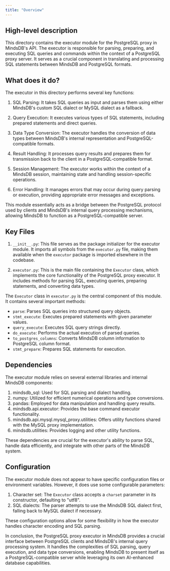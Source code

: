 ```yaml
---
title: "Overview"
---
```


## High-level description
This directory contains the executor module for the PostgreSQL proxy in MindsDB's API. The executor is responsible for parsing, preparing, and executing SQL queries and commands within the context of a PostgreSQL proxy server. It serves as a crucial component in translating and processing SQL statements between MindsDB and PostgreSQL formats.

## What does it do?
The executor in this directory performs several key functions:

1. SQL Parsing: It takes SQL queries as input and parses them using either MindsDB's custom SQL dialect or MySQL dialect as a fallback.

2. Query Execution: It executes various types of SQL statements, including prepared statements and direct queries.

3. Data Type Conversion: The executor handles the conversion of data types between MindsDB's internal representation and PostgreSQL-compatible formats.

4. Result Handling: It processes query results and prepares them for transmission back to the client in a PostgreSQL-compatible format.

5. Session Management: The executor works within the context of a MindsDB session, maintaining state and handling session-specific operations.

6. Error Handling: It manages errors that may occur during query parsing or execution, providing appropriate error messages and exceptions.

This module essentially acts as a bridge between the PostgreSQL protocol used by clients and MindsDB's internal query processing mechanisms, allowing MindsDB to function as a PostgreSQL-compatible server.

## Key Files

1. `__init__.py`: This file serves as the package initializer for the executor module. It imports all symbols from the `executor.py` file, making them available when the `executor` package is imported elsewhere in the codebase.

2. `executor.py`: This is the main file containing the `Executor` class, which implements the core functionality of the PostgreSQL proxy executor. It includes methods for parsing SQL, executing queries, preparing statements, and converting data types.

The `Executor` class in `executor.py` is the central component of this module. It contains several important methods:

- `parse`: Parses SQL queries into structured query objects.
- `stmt_execute`: Executes prepared statements with given parameter values.
- `query_execute`: Executes SQL query strings directly.
- `do_execute`: Performs the actual execution of parsed queries.
- `to_postgres_columns`: Converts MindsDB column information to PostgreSQL column format.
- `stmt_prepare`: Prepares SQL statements for execution.

## Dependencies
The executor module relies on several external libraries and internal MindsDB components:

1. mindsdb_sql: Used for SQL parsing and dialect handling.
2. numpy: Utilized for efficient numerical operations and type conversions.
3. pandas: Employed for data manipulation and handling query results.
4. mindsdb.api.executor: Provides the base command executor functionality.
5. mindsdb.api.mysql.mysql_proxy.utilities: Offers utility functions shared with the MySQL proxy implementation.
6. mindsdb.utilities: Provides logging and other utility functions.

These dependencies are crucial for the executor's ability to parse SQL, handle data efficiently, and integrate with other parts of the MindsDB system.

## Configuration
The executor module does not appear to have specific configuration files or environment variables. However, it does use some configurable parameters:

1. Character set: The `Executor` class accepts a `charset` parameter in its constructor, defaulting to "utf8".
2. SQL dialects: The parser attempts to use the MindsDB SQL dialect first, falling back to MySQL dialect if necessary.

These configuration options allow for some flexibility in how the executor handles character encoding and SQL parsing.

In conclusion, the PostgreSQL proxy executor in MindsDB provides a crucial interface between PostgreSQL clients and MindsDB's internal query processing system. It handles the complexities of SQL parsing, query execution, and data type conversions, enabling MindsDB to present itself as a PostgreSQL-compatible server while leveraging its own AI-enhanced database capabilities.